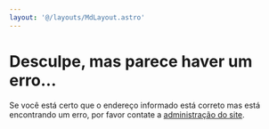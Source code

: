 ```yaml
---
layout: '@/layouts/MdLayout.astro'
---
```




Desculpe, mas parece haver um erro…
===================================



Se você está certo que o endereço informado está correto mas está encontrando um erro, por favor contate a 
[administração do site](https://arapiraca.ufal.br/contact-info).




